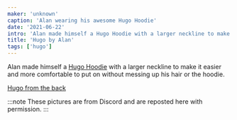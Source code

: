 ```yaml
---
maker: 'unknown'
caption: 'Alan wearing his awesome Hugo Hoodie'
date: '2021-06-22'
intro: 'Alan made himself a Hugo Hoodie with a larger neckline to make it easier and more comfortable to put on without messing up his hair or the hoodie.'
title: 'Hugo by Alan'
tags: ['hugo']
---
```


<!-- truncate -->

Alan made himself a [Hugo Hoodie](/designs/hugo) with a larger neckline to make it easier and more comfortable to put on without messing up his hair or the hoodie.

[Hugo from the back](https://posts.freesewing.org/uploads/hugo_by_alan_showcase_back_2530c02334.jpg)

:::note
These pictures are from Discord and are reposted here with permission.
:::
